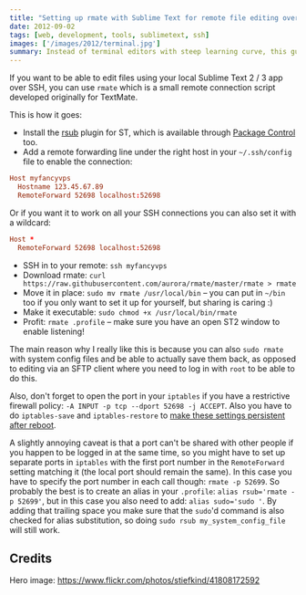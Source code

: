 ```yaml
---
title: "Setting up rmate with Sublime Text for remote file editing over SSH"
date: 2012-09-02
tags: [web, development, tools, sublimetext, ssh]
images: ['/images/2012/terminal.jpg']
summary: Instead of terminal editors with steep learning curve, this guide helps you to tunnel Sublime Text in to your server for remote editing – with sudo
---
```


If you want to be able to edit files using your local Sublime Text 2 / 3 app over SSH, you can use `rmate` which is a small remote connection script developed originally for TextMate.

This is how it goes:

- Install the [rsub](https://github.com/henrikpersson/rsub) plugin for ST, which is available through [Package Control](https://packagecontrol.io/packages/Package%20Control) too.
- Add a remote forwarding line under the right host in your `~/.ssh/config` file to enable the connection:

```conf
Host myfancyvps
  Hostname 123.45.67.89
  RemoteForward 52698 localhost:52698
```

Or if you want it to work on all your SSH connections you can also set it with a wildcard:

```conf
Host *
  RemoteForward 52698 localhost:52698
```

- SSH in to your remote: `ssh myfancyvps`
- Download rmate: `curl https://raw.githubusercontent.com/aurora/rmate/master/rmate > rmate`
- Move it in place: `sudo mv rmate /usr/local/bin` – you can put in `~/bin` too if you only want to set it up for yourself, but sharing is caring :)
- Make it executable: `sudo chmod +x /usr/local/bin/rmate`
- Profit: `rmate .profile` – make sure you have an open ST2 window to enable listening!

The main reason why I really like this is because you can also `sudo rmate` with system config files and be able to actually save them back, as opposed to editing via an SFTP client where you need to log in with `root` to be able to do this.

Also, don't forget to open the port in your `iptables` if you have a restrictive firewall policy: `-A INPUT -p tcp --dport 52698 -j ACCEPT`. Also you have to do `iptables-save` and `iptables-restore` to [make these settings persistent after reboot](https://askubuntu.com/questions/66890/how-can-i-make-a-specific-set-of-iptables-rules-permanent).

A slightly annoying caveat is that a port can't be shared with other people if you happen to be logged in at the same time, so you might have to set up separate ports in `iptables` with the first port number in the `RemoteForward` setting matching it (the local port should remain the same). In this case you have to specify the port number in each call though: `rmate -p 52699`. So probably the best is to create an alias in your `.profile`: `alias rsub='rmate -p 52699'`, but in this case you also need to add: `alias sudo='sudo '`. By adding that trailing space you make sure that the `sudo`'d command is also checked for alias substitution, so doing `sudo rsub my_system_config_file` will still work.

## Credits

Hero image: https://www.flickr.com/photos/stiefkind/41808172592
